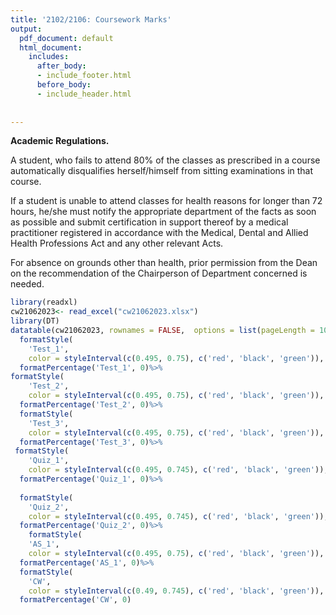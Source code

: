 ```yaml
---
title: '2102/2106: Coursework Marks'
output:
  pdf_document: default
  html_document:
    includes:
      after_body:
      - include_footer.html
      before_body:
      - include_header.html
      
  
---
```



**Academic Regulations.**

A student, who fails to attend 80% of the classes as prescribed in a course automatically disqualifies herself/himself from sitting examinations in that course.

If a student is unable to attend classes for health reasons for longer than 72 hours, he/she must notify the appropriate department of the facts as soon as possible and submit certification in support thereof by a medical practitioner registered in accordance with the Medical, Dental and Allied Health Professions Act and any other relevant Acts.

For absence on grounds other than health, prior permission from the Dean on the recommendation of the Chairperson of Department concerned is needed.





```r
library(readxl)
cw21062023<- read_excel("cw21062023.xlsx")
library(DT)
datatable(cw21062023, rownames = FALSE,  options = list(pageLength = 100, scrollX=T,columnDefs=list(list(targets=2,visible=TRUE),list(className = 'dt-center', targets = 1:9))) )%>%
  formatStyle(
    'Test_1',
    color = styleInterval(c(0.495, 0.75), c('red', 'black', 'green')), fontWeight = 'bold') %>%
  formatPercentage('Test_1', 0)%>%
formatStyle(
    'Test_2',
    color = styleInterval(c(0.495, 0.75), c('red', 'black', 'green')), fontWeight = 'bold') %>%
  formatPercentage('Test_2', 0)%>%
  formatStyle(
    'Test_3',
    color = styleInterval(c(0.495, 0.75), c('red', 'black', 'green')), fontWeight = 'bold') %>%
  formatPercentage('Test_3', 0)%>%
 formatStyle(
    'Quiz_1',
    color = styleInterval(c(0.495, 0.745), c('red', 'black', 'green')), fontWeight = 'bold') %>%
  formatPercentage('Quiz_1', 0)%>%
 
  formatStyle(
    'Quiz_2',
    color = styleInterval(c(0.495, 0.745), c('red', 'black', 'green')), fontWeight = 'bold') %>%
  formatPercentage('Quiz_2', 0)%>%
    formatStyle(
    'AS_1',
    color = styleInterval(c(0.495, 0.75), c('red', 'black', 'green')), fontWeight = 'bold') %>%
  formatPercentage('AS_1', 0)%>%
  formatStyle(
    'CW',
    color = styleInterval(c(0.49, 0.745), c('red', 'black', 'green')), fontWeight = 'bold') %>%
  formatPercentage('CW', 0)
  

```


